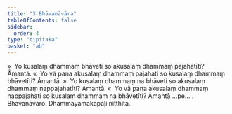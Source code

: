 ```yaml
---
title: "3 Bhāvanāvāra"
tableOfContents: false
sidebar:
  order: 4
type: "tipitaka"
basket: "ab"
---
```



<DynamicBreadcrumb />

<Division number="229">

<Paragraph number="954">
»  Yo kusalaṃ dhammaṃ bhāveti so akusalaṃ dhammaṃ pajahatīti? Āmantā.
</Paragraph>

<Paragraph number="955">
«  Yo vā pana akusalaṃ dhammaṃ pajahati so kusalaṃ dhammaṃ bhāvetīti? Āmantā.
</Paragraph>

<Paragraph number="956">
»  Yo kusalaṃ dhammaṃ na bhāveti so akusalaṃ dhammaṃ nappajahatīti? Āmantā.
</Paragraph>

<Paragraph number="957">
«  Yo vā pana akusalaṃ dhammaṃ nappajahati so kusalaṃ dhammaṃ na bhāvetīti? Āmantā …pe… .

</Paragraph>
</Division>

<Paragraph number="958" type="center">
Bhāvanāvāro.



</Paragraph>

<Paragraph number="959" type="center">
Dhammayamakapāḷi niṭṭhitā.
</Paragraph>
